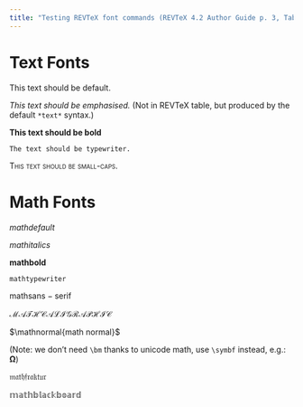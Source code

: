 ```yaml
---
title: "Testing REVTeX font commands (REVTeX 4.2 Author Guide p. 3, Table 1)"
---
```


# Text Fonts

This text should be default.

*This text should be emphasised.* (Not in REVTeX table, but produced by the default `*text*` syntax.)

\textit{This text should be italics.}

**This text should be bold**

`The text should be typewriter.`

\textrm{This text should be roman.}

\textsl{This text should be slanted.}

\textsf{This text should be sans-serif.}

[This text should be small-caps.]{.smallcaps}

\textmd{This text should be medium series.}

\textnormal{This text should be normal series.}

\textup{This text should be upright seires.}

# Math Fonts

$math default$

$\mathit{math italics}$

$\mathbf{math bold}$

$\mathtt{math typewriter}$

$\mathsf{math sans-serif}$

$\mathcal{MATH CALIGRAPHIC}$

$\mathnormal{math normal}$

(Note: we don't need `\bm` thanks to unicode math, use `\symbf` instead, e.g.: $\symbf{\Omega}$)

$\mathfrak{math fraktur}$

$\mathbb{math blackboard}$